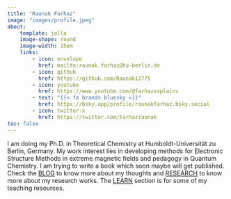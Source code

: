 ---
title: "Raunak Farhaz"
image: "images/profile.jpeg"
about:
    template: jolla
    image-shape: round
    image-width: 15em 
    links:
        - icon: envelope
          href: mailto:raunak.farhaz@hu-berlin.de
        - icon: github
          href: https://github.com/Raunak12775
        - icon: youtube
          href: https://www.youtube.com/@farhazexplains
        - text: "{{< fa brands bluesky >}}"
          href: https://bsky.app/profile/raunakfarhaz.bsky.social
        - icon: twitter-x
          href: https://twitter.com/Farhazraunak 
toc: false
---

I am doing my Ph.D. in Theoretical Chemistry at Humboldt-Universität zu Berlin, Germany. My work interest lies in developing methods for Electronic Structure Methods in extreme magnetic fields and pedagogy in Quantum Chemistry. I am trying to write a book which soon maybe will get published. Check the [BLOG](./resources/blog.qmd) to know more about my thoughts and [RESEARCH](./resources/research.qmd) to know more about my research works. The [LEARN](./resources/teach.qmd) section is for some of my teaching resources.